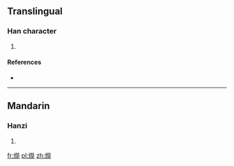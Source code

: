 ==Translingual==

===Han character===
{{Han char|rn=86|rad=火|as=14|sn=18|four=9909<sub>4</sub>|canj=火火火木 (FFFD), X火火火木 (XFFFD)}}

# {{defn|Han|sort=火14}}

====References====
* {{Han ref|kx=0686.111|dkj=19531|hdz=32243.170|uh=7203|ud=29187|bh=EFFC|bd=61436}}

----

==Mandarin==

===Hanzi===
{{cmn-hanzi|pin=[[róng]] ([[rong2]])|wg=jung<sup>2</sup>}}

# {{defn|lang=cmn|sort=火14}}

[[fr:爃]]
[[pl:爃]]
[[zh:爃]]